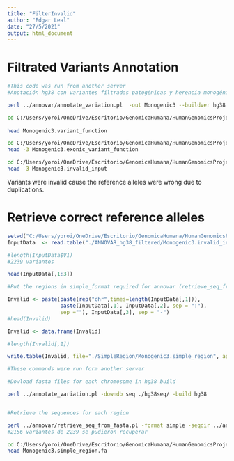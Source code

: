---
title: "FilterInvalid"
author: "Edgar Leal"
date: "27/5/2021"
output: html_document
---
# Filtrated Variants Annotation 

```{bash}
#This code was run from another server
#Anotación hg38 con variantes filtradas patogénicas y herencia monogénica con FilterVariants.R

perl ../annovar/annotate_variation.pl  -out Monogenic3 --buildver hg38 Monogenic3.avinput ../annovar/humandb
```


```{bash}
cd C:/Users/yoroi/OneDrive/Escritorio/GenomicaHumana/HumanGenomicsProject/ANNOVAR_hg38_filtered/
 
head Monogenic3.variant_function

```

```{bash}

cd C:/Users/yoroi/OneDrive/Escritorio/GenomicaHumana/HumanGenomicsProject/ANNOVAR_hg38_filtered
head -3 Monogenic3.exonic_variant_function

```

```{bash}
cd C:/Users/yoroi/OneDrive/Escritorio/GenomicaHumana/HumanGenomicsProject/ANNOVAR_hg38_filtered
head -3 Monogenic3.invalid_input
```

Variants were invalid cause the reference alleles were wrong due to duplications. 

# Retrieve correct reference alleles

```{r}
setwd("C:/Users/yoroi/OneDrive/Escritorio/GenomicaHumana/HumanGenomicsProject/")
InputData  <- read.table("./ANNOVAR_hg38_filtered/Monogenic3.invalid_input", header=F, sep=" ", quote="",fill=T)

#length(InputData$V1)
#2239 variantes

```


```{r}
head(InputData[,1:3])

#Put the regions in simple_format required for annovar (retrieve_seq_from_fasta)

Invalid <- paste(paste(rep("chr",times=length(InputData[,1])), 
                 paste(InputData[,1], InputData[,2], sep = ":"), 
                 sep =""), InputData[,3], sep = "-")
#head(Invalid)

Invalid <- data.frame(Invalid)

#length(Invalid[,1])

write.table(Invalid, file="./SimpleRegion/Monogenic3.simple_region", append=F, sep="", quote = F, row.names=F, col.names = F)
```


```{bash}
#These commands were run form another server

#Dowload fasta files for each chromosome in hg38 build

perl ../annotate_variation.pl -downdb seq ./hg38seq/ -build hg38


#Retrieve the sequences for each region

perl ../annovar/retrieve_seq_from_fasta.pl -format simple -seqdir ../annovar/humandb/hg38seq/chroms Monogenic3.simple_region
#2156 variantes de 2239 se pudieron recuperar

```

```{bash}

cd C:/Users/yoroi/OneDrive/Escritorio/GenomicaHumana/HumanGenomicsProject/SimpleRegion
head Monogenic3.simple_region.fa

```

